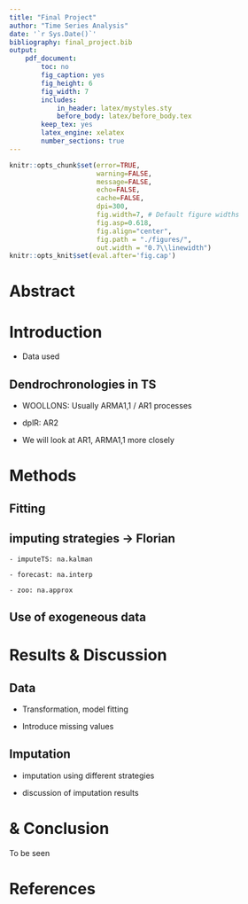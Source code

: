```yaml
---
title: "Final Project"
author: "Time Series Analysis"
date: '`r Sys.Date()`'
bibliography: final_project.bib
output:
    pdf_document:
        toc: no
        fig_caption: yes
        fig_height: 6
        fig_width: 7
        includes:
            in_header: latex/mystyles.sty
            before_body: latex/before_body.tex
        keep_tex: yes
        latex_engine: xelatex
        number_sections: true
---
```


```r
knitr::opts_chunk$set(error=TRUE,
                      warning=FALSE,
                      message=FALSE,
                      echo=FALSE,
                      cache=FALSE,
                      dpi=300,
                      fig.width=7, # Default figure widths
                      fig.asp=0.618,
                      fig.align="center",
                      fig.path = "./figures/",
                      out.width = "0.7\\linewidth")
knitr::opts_knit$set(eval.after='fig.cap')
```

# Abstract



# Introduction

- Data used

## Dendrochronologies in TS

- WOOLLONS: Usually ARMA1,1 / AR1 processes

- dplR: AR2

- We will look at AR1, ARMA1,1 more closely

# Methods

## Fitting

## imputing strategies -> Florian

    - imputeTS: na.kalman
    
    - forecast: na.interp
    
    - zoo: na.approx
    
## Use of exogeneous data

# Results & Discussion

## Data

- Transformation, model fitting

- Introduce missing values

## Imputation

- imputation using different strategies

- discussion of imputation results

#  & Conclusion

To be seen

# References

